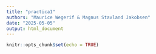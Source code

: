 ```yaml
---
title: "practica1"
authors: "Maurice Wegerif & Magnus Stavland Jakobsen"
date: "2025-05-05"
output: html_document
---
```


```r
knitr::opts_chunk$set(echo = TRUE)
```


```r

```

```r

```


